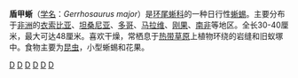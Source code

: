 {{Speciesbox
| taxon = Gerrhosaurus major
| status = NE
| image =Gerrhosaurus major at Beijing Zoo 2.JPG
}}
'''盾甲蜥'''（[[学名|学名]]：''Gerrhosaurus major''）是[[环尾蜥科|环尾蜥科]]的一种日行性[[蜥蜴|蜥蜴]]。主要分布于[[非洲|非洲]]的[[衣索比亚|衣索比亚]]、[[坦桑尼亚|坦桑尼亚]]、[[多哥|多哥]]、[[马拉维|马拉维]]、[[刚果|刚果]]、[[南非|南非]]等地区。全长30-40厘米，最大可达48厘米。喜欢干燥，常栖息于[[热带草原|热带草原]]上植物环绕的岩缝和旧蚁塚中。食物主要为[[昆虫|昆虫]]，小型蜥蜴和花果。

{{commons|Gerrhosaurus major}}

{{Lizard-stub}}

{{Taxonbar}}
[[Category:坦桑尼亚动物|D]]
[[Category:南非爬行動物|D]]
[[Category:多哥动物|D]]
[[Category:马拉维动物|D]]
[[Category:刚果动物|D]]
[[Category:盾甲蜥屬|D]]